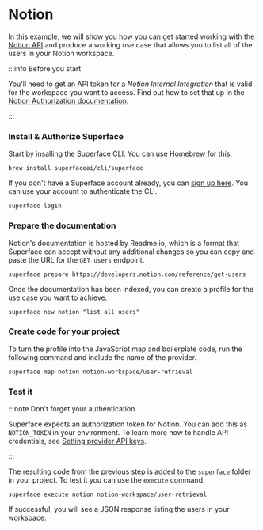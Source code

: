 # Notion

In this example, we will show you how you can get started working with the [Notion API](https://developers.notion.com) and produce a working use case that allows you to list all of the users in your Notion workspace.

:::info Before you start

You'll need to get an API token for a _Notion Internal Integration_ that is valid for the workspace you want to access. Find out how to set that up in the [Notion Authorization documentation](https://developers.notion.com/docs/authorization#making-api-requests-with-an-internal-integration).

:::

<div class="count-steps-h3">

### Install & Authorize Superface

Start by insalling the Superface CLI. You can use [Homebrew](https://brew.sh/) for this.

```shell
brew install superfaceai/cli/superface
```

If you don't have a Superface account already, you can [sign up here](https://superface.ai/create-account). You can use your account to authenticate the CLI.

```shell
superface login
```

### Prepare the documentation

Notion's documentation is hosted by Readme.io, which is a format that Superface can accept without any additional changes so you can copy and paste the URL for the `GET users` endpoint.

```shell
superface prepare https://developers.notion.com/reference/get-users
```

Once the documentation has been indexed, you can create a profile for the use case you want to achieve.

```shell
superface new notion "list all users"
```

### Create code for your project

To turn the profile into the JavaScript map and boilerplate code, run the following command and include the name of the provider.

```shell
superface map notion notion-workspace/user-retrieval
```

### Test it

:::note Don't forget your authentication

Superface expects an authorization token for Notion. You can add this as `NOTION_TOKEN` in your environment. To learn more how to handle API credentials, see [Setting provider API keys](../guides/api-keys.md).

:::

The resulting code from the previous step is added to the `superface` folder in your project. To test it you can use the `execute` command.

```shell
superface execute notion notion-workspace/user-retrieval
```

If successful, you will see a JSON response listing the users in your workspace.

</div>
